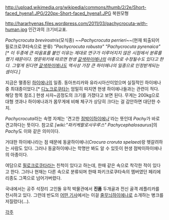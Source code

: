 http://upload.wikimedia.org/wikipedia/commons/thumb/2/2e/Short-faced_hyena1.JPG/220px-Short-faced_hyena1.JPG
복원모형

http://hararhyenas.files.wordpress.com/2011/03/pachycrocuta-with-human.jpg
인간과의 크기비교표.

''Pachycrocuta brevirostris''(모식종)
~~''Pachycrocuta perrieri''~~(현재 퇴출되어 필로크로쿠타속으로 분류)
''"Pachycrocuta robusta"''
''"Pachycrocuta pyrenaica"[* 이 두종에 큰 따옴표를 붙인 이유는 제대로 연구가 이루어지지 않은 시점에서 분류를 했기 때문이다. 영문위키에 따르면 현생 [[갈색하이에나]]의 아종으로 수정될수도 있다고 한다. 그렇게 된다면 [[갈색하이에나]]도 역사상 가장 큰 하이에나의 일종으로 인정받게되는 셈이다.]''

지금은 멸종된 [[하이에나]]의 일종. 동아프리카와 유라시아산이었으며 실질적인 하이에나중 최대종이었다.[* [[디노크로쿠타]]는 엄밀히 따지면 현생 하이에나들과는 관련이 적다. 해당 항목 참조.] 현생 사자~곰정도의 크기를 가졌다고 보면 된다. 무게는 200kg으로 대형 갯과나 하이에나과가 몸무게에 비해 체구가 상당히 크다는 걸 감안하면 대단한 수치.

''Pachycrocuta''라는 속명 자체는 '견고한 [[점박이하이에나]]'라는 뜻인데 ''Pachy''가 바로 견고하다는 뜻이다.  참고로 ''[wiki:"파키케팔로사우루스" Pachycephalosaurus'']의 ''Pachy''도 이와 같은 의미이다.

거대한 하이에나라는 점 때문에 동굴하이에나(''Crocura croruta spelaea'')랑 헷갈려하는 사람도 있다. 그러나 동굴하이에나는 학명만 봐도 알 수 있듯이 현생 점박이하이에나의 아종이다.

여담으로 [[필로크로쿠타]]라는 친척이 있다고 하는데, 한때 같은 속으로 착각한 적이 있다고 한다. 그러나 현재는 다른 속으로 분류되며 한때 파키크로쿠타속의 멤버였던 페리에리종도 그쪽으로 넘어가버렸다.

국내에서는 공주 석장리 고인돌 유적 박물관에서 '''진품''' 두개골과 전신 골격 레플리카를 전시하고 있다. 그런데 반도의 [http://news.naver.com/main/read.nhn?mode=LSD&mid=sec&sid1=103&oid=001&aid=0005536103 어떤 기사]에서는 이걸 [[줄무늬하이에나]]로 소개하는 병크를 저질렀다(...).

[[각주]]
